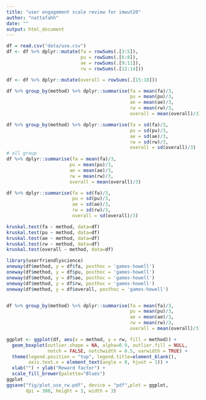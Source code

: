 ```yaml
---
title: "user engagement scale review for imwut20"
author: "nattafahh"
date: ""
output: html_document
---
```


```r
df = read.csv("data/use.csv")
df <- df %>% dplyr::mutate(fa = rowSums(.[3:5]), 
                           pu = rowSums(.[6:8]),
                           ae = rowSums(.[9:11]),
                           rw = rowSums(.[12:14]))

df <- df %>% dplyr::mutate(overall = rowSums(.[15:18]))
```


```r
df %>% group_by(method) %>% dplyr::summarise(fa = mean(fa)/3,
                                             pu = mean(pu)/3,
                                             ae = mean(ae)/3,
                                             rw = mean(rw)/3,
                                             overall = mean(overall)/3) 

df %>% group_by(method) %>% dplyr::summarise(fa = sd(fa)/3,
                                             pu = sd(pu)/3,
                                             ae = sd(ae)/3,
                                             rw = sd(rw)/3,
                                             overall = sd(overall)/3) 
# all group
df %>% dplyr::summarise(fa = mean(fa)/3,
                       pu = mean(pu)/3,
                       ae = mean(ae)/3,
                       rw = mean(rw)/3,
                       overall = mean(overall)/3) 

df %>% dplyr::summarise(fa = sd(fa)/3,
                        pu = sd(pu)/3,
                        ae = sd(ae)/3,
                        rw = sd(rw)/3,
                        overall = sd(overall)/3)
```


```r
kruskal.test(fa ~ method, data=df)
kruskal.test(pu ~ method, data=df)
kruskal.test(ae ~ method, data=df)
kruskal.test(rw ~ method, data=df)
kruskal.test(overall ~ method, data=df)

library(userfriendlyscience)
oneway(df$method, y = df$fa, posthoc = 'games-howell')
oneway(df$method, y = df$pu, posthoc = 'games-howell')
oneway(df$method, y = df$ae, posthoc = 'games-howell')
oneway(df$method, y = df$rw, posthoc = 'games-howell')
oneway(df$method, y = df$overall, posthoc = 'games-howell')


df %>% group_by(method) %>% dplyr::summarise(fa = mean(fa)/3,
                                             pu = mean(pu)/3,
                                             ae = mean(ae)/3,
                                             rw = mean(rw)/3,
                                             overall = mean(overall)/3) 
```


```r
ggplot <- ggplot(df, aes(x = method, y = rw, fill = method)) +
  geom_boxplot(outlier.shape = NA, alpha=0.9, outlier.fill = NULL,
               notch = FALSE, notchwidth = 0.5, varwidth = TRUE) +
  theme(legend.position = "top", legend.title=element_blank(), 
        axis.text.x = element_text(angle = 0, hjust = 1)) +
  xlab("") + ylab("Reward factor") +
  scale_fill_brewer(palette="Blues") 
ggplot
ggsave("fig/plot_use_rw.pdf", device = "pdf",plot = ggplot,
       dpi = 300, height = 3, width = 3)
```




